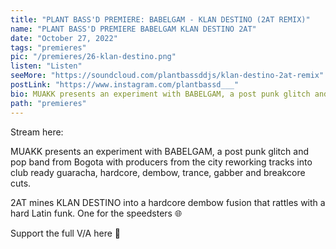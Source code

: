 ---
title: "PLANT BASS'D PREMIERE: BABELGAM - KLAN DESTINO (2AT REMIX)"
name: "PLANT BASS'D PREMIERE BABELGAM KLAN DESTINO 2AT"
date: "October 27, 2022"
tags: "premieres"
pic: "/premieres/26-klan-destino.png"
listen: "Listen"
seeMore: "https://soundcloud.com/plantbassddjs/klan-destino-2at-remix"
postLink: "https://www.instagram.com/plantbassd___"
bio: MUAKK presents an experiment with BABELGAM, a post punk glitch and pop band from Bogota"
path: "premieres"
---

<Picture src="/premieres/26-destino.jpg" alt="Babelgam cover art" size={1200} />

Stream here: <HoverLink url="soundcloud.com/plantbassddjs/klan-destino-2at-remix" name="BABELGAM - KLAN DESTINO (2AT REMIX)" external inline />

MUAKK presents an experiment with BABELGAM, a post punk glitch and pop band from Bogota with producers from the city reworking tracks into club ready guaracha, hardcore, dembow, trance, gabber and breakcore cuts.

2AT mines KLAN DESTINO into a hardcore dembow fusion that rattles with a hard Latin funk. One for the speedsters 🌐

Support the full V/A here 🌱 <HoverLink url="babelgam.bandcamp.com/" external inline />
